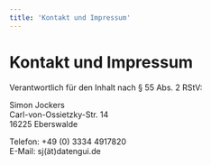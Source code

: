 ```yaml
---
title: 'Kontakt und Impressum'
---
```



<DefaultLayout meta={frontmatter}>
<BodyText>

# Kontakt und Impressum

Verantwortlich für den Inhalt nach § 55 Abs. 2 RStV:

Simon Jockers<br/>
Carl-von-Ossietzky-Str. 14<br/>
16225 Eberswalde

Telefon: +49 (0) 3334 4917820<br/>
E-Mail: sj(ät)datengui.de

</BodyText>
</DefaultLayout>
